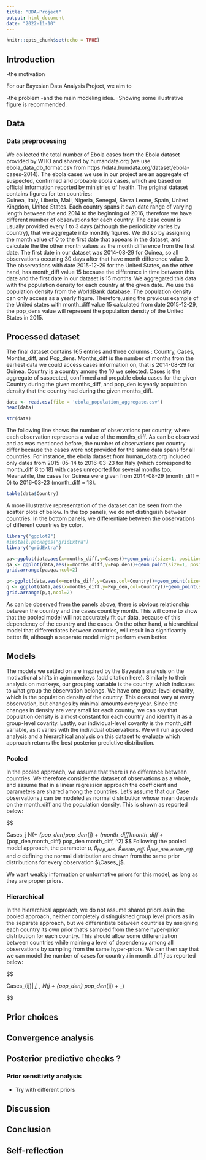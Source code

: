 ```yaml
---
title: "BDA-Project"
output: html_document
date: "2022-11-10"
---
```


```r
knitr::opts_chunk$set(echo = TRUE)
```

## Introduction 

-the motivation

For our Bayesian Data Analysis Project, we aim to 

-the problem
-and the main modeling idea.
-Showing some illustrative figure is recommended.

## Data

### Data preprocessing

We collected the total number of Ebola cases from the Ebola dataset provided by WHO and shared by humandata.org (we use ebola_data_db_format.csv from https://data.humdata.org/dataset/ebola-cases-2014). The ebola cases we use in our project are an aggregate of suspected, confirmed and probable ebola cases, which are based on official information reported by ministries of health. The priginal dataset contains figures for ten countries: 	
Guinea,  Italy,  Liberia,  Mali,  Nigeria,  Senegal,  Sierra Leone,  Spain,  United Kingdom,  United States. Each country spans it own date range of varying length between the end 2014 to the beginning of 2016, therefore we have different number of observations for each country. The case count is usually provided every 1 to 3 days (although the periodicity varies by country), that we aggregate into monthly figures. We did so by assigning the month value of 0 to the first date that appears in the dataset, and calculate the the other month values as the month difference from the first date. The first date in our dataset was 2014-08-29 for Guinea, so all observations occuring 30 days after that have month difference value 0. The observations with date 2015-12-29 for the United States, on the other hand, has month_diff value 15 because the difference in time between this date and the first date in our dataset is 15 months.
We aggregated this data with the population density for each country at the given date. We use the population density from the WorldBank database. The population density can only access as a yearly figure. Therefore,using the previous example of the United states with month_diff value 15 calculated from date 2015-12-29, the pop_dens value will represent the population density of the United States in 2015. 

## Processed dataset

The final dataset contains 165 entries and three columns : Country, Cases, Months\_diff, and Pop\_dens. Months_diff is the number of months from the earliest data we could access cases information on, that is 2014-08-29 for Guinea. Country is a country among the 10 we selected. Cases is the aggregate of suspected, confirmed and propable ebola cases for the given Country during the given months_diff, and pop_den is yearly population density that the country had during the given months_diff.


```r
data <- read.csv(file = 'ebola_population_aggregate.csv')
head(data)
```
```r
str(data)
```


The following line shows the number of observations per country, where each observation represents a value of the months_diff. As can be observed and as was mentioned before, the number of observations per country differ because the cases were not provided for the same data spans for all countries. For instance, the ebola dataset from human_data.org included only dates from 2015-05-14 to 2016-03-23 for Italy (which correspond to month_diff 8 to 18) with cases unreported for several months too. Meanwhile, the cases for Guinea were given from 2014-08-29 (month_diff = 0) to 2016-03-23 (month_diff = 18). 


```r
table(data$Country)
```
A more illustrative representation of the dataset can be seen from the scatter plots of below. In the top panels, we do not distinguish between countries. In the bottom panels, we differentiate between the observations of different countries by color. 

```r
library("ggplot2")
#install.packages("gridExtra") 
library("gridExtra")

pa<-ggplot(data,aes(x=months_diff,y=Cases))+geom_point(size=1, position = "jitter")
qa <- ggplot(data,aes(x=months_diff,y=Pop_den))+geom_point(size=1, position = "jitter")
grid.arrange(pa,qa,ncol=2)
```
```r
p<-ggplot(data,aes(x=months_diff,y=Cases,col=Country))+geom_point(size=1,position = "jitter")+theme(legend.position="bottom", legend.text = element_text(size=3))
q <- ggplot(data,aes(x=months_diff,y=Pop_den,col=Country))+geom_point(size=1,position = "jitter")+theme(legend.position="bottom", legend.text = element_text(size=3))
grid.arrange(p,q,ncol=2)

```

As can be observed from the panels above, there is obvious relationship between the country and the cases count by month. This will come to show that the pooled model will not accurately fit our data, because of this dependency of the country and the cases. On the other hand, a hierarchical model that differentiates between countries, will result in a significantly better fit, although a separate model might perform even better. 

## Models 

The models we settled on are inspired by the Bayesian analysis on the motivational shifts in agin monkeys (add citation here). Similarly to their analysis on monkeys, our grouping variable is the country, which indicates to what group the observation belongs. We have one group-level covarity, which is the population density of the country. This does not vary at every observation, but changes by minimal amounts every year. Since the changes in density are very small for each country, we can say that population density is almost constant for each country and identify it as a group-level covarity. Lastly, our individual-level covarity is the month_diff variable, as it varies with the individual observations. We will run a pooled analysis and a hierarchical analysis on this dataset to evaluate which approach returns the best posterior predictive distribution.  

### Pooled

In the pooled approach, we assume that there is no difference between countries. We therefore consider the dataset of observations as a whole, and assume that in a linear regression approach the coefficient and parameters are shared among the countries. Let's assume that our Case observations $j$ can be modeled as normal distribution whose mean depends on the month_diff and the population density. This is shown as reported below: 

$$

Cases_j \sim N(\mu + \beta_{pop\_den}pop\_den_{j} + \beta_{month\_diff}month\_diff + \beta_{pop\_den,month\_diff} pop\_den \times month\_diff, \sigma^2)
$$
Following the pooled model approach, the parameter $\mu$, $\beta_{pop\_den}$, $\beta_{month\_diff}$, $\beta_{pop\_den,month\_diff}$ and $\sigma$ defining the normal distribution are drawn from the same prior distributions for every observation $\Cases_j$. 

We want weakly information or unformative priors for this model, as long as they are proper priors. 



### Hierarchical

In the hierarchical approach, we do not assume shared priors as in the pooled approach, neither completely distinguished group level priors as in the separate approach, but we differentiate between countries by assigning each country its own prior that's sampled from the same hyper-prior distribution for each country. This should allow some differentiation between countries while maining a level of dependency among all observations by sampling from the same hyper-priors. We can then say that we can model the number of cases for country $i$ in month\_diff $j$ as reported below: 


$$

Cases_{ij}| \mu_j, \beta, \sigma \sim N(\mu_j + \beta_{pop\_den} pop\_den_{ij} + \beta_)

$$


## Prior choices


## Convergence analysis


## Posterior predictive checks ?


### Prior sensitivity analysis 
 - Try with different priors
 
 
 
## Discussion 

## Conclusion

## Self-reflection 